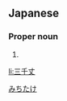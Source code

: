 ==Japanese==
{{ja-kanjitab|み|ち|たけ}}

===Proper noun===
{{ja-pos|proper|みちたけ}}

# {{given name|male|lang=ja}}

[[Category:Japanese male given names|みちたけ]]

[[li:三千丈]]